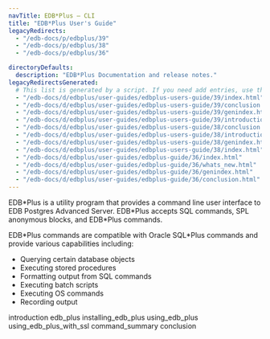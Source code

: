 ```yaml
---
navTitle: EDB*Plus — CLI
title: "EDB*Plus User's Guide"
legacyRedirects:
  - "/edb-docs/p/edbplus/39"
  - "/edb-docs/p/edbplus/38"
  - "/edb-docs/p/edbplus/36"

directoryDefaults:
  description: "EDB*Plus Documentation and release notes."
legacyRedirectsGenerated:
  # This list is generated by a script. If you need add entries, use the `legacyRedirects` key.
  - "/edb-docs/d/edbplus/user-guides/edbplus-users-guide/39/index.html"
  - "/edb-docs/d/edbplus/user-guides/edbplus-users-guide/39/conclusion.html"
  - "/edb-docs/d/edbplus/user-guides/edbplus-users-guide/39/genindex.html"
  - "/edb-docs/d/edbplus/user-guides/edbplus-users-guide/39/introduction.html"
  - "/edb-docs/d/edbplus/user-guides/edbplus-users-guide/38/conclusion.html"
  - "/edb-docs/d/edbplus/user-guides/edbplus-users-guide/38/introduction.html"
  - "/edb-docs/d/edbplus/user-guides/edbplus-users-guide/38/genindex.html"
  - "/edb-docs/d/edbplus/user-guides/edbplus-users-guide/38/index.html"
  - "/edb-docs/d/edbplus/user-guides/edbplus-guide/36/index.html"
  - "/edb-docs/d/edbplus/user-guides/edbplus-guide/36/whats_new.html"
  - "/edb-docs/d/edbplus/user-guides/edbplus-guide/36/genindex.html"
  - "/edb-docs/d/edbplus/user-guides/edbplus-guide/36/conclusion.html"
---
```


EDB\*Plus is a utility program that provides a command line user interface to EDB Postgres Advanced Server. EDB\*Plus accepts SQL commands, SPL anonymous blocks, and EDB\*Plus commands.

EDB\*Plus commands are compatible with Oracle SQL\*Plus commands and provide various capabilities including:

-   Querying certain database objects
-   Executing stored procedures
-   Formatting output from SQL commands
-   Executing batch scripts
-   Executing OS commands
-   Recording output

<div class="toctree" maxdepth="4">

introduction edb_plus installing_edb_plus using_edb_plus using_edb_plus_with_ssl command_summary conclusion

</div>
